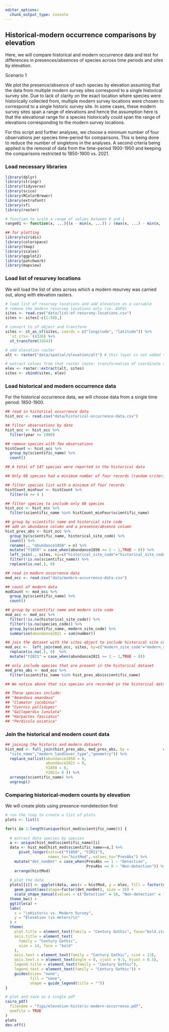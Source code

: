 ```yaml
---
editor_options: 
  chunk_output_type: console
---
```


## Historical-modern occurrence comparisons by elevation

Here, we will compare historical and modern occurrence data and test for differences in presences/absences of species across time periods and sites by elevation. 

Scenario 1  

We plot the presence/absence of each species by elevation assuming that the data from multiple modern survey sites correspond to a single historical survey site. Due to lack of clarity on the exact location where species were historically collected from, multiple modern survey locations were chosen to correspond to a single historic survey site. In some cases, these modern survey sites span a range of elevations and hence the assumption here is that the elevational range for a species historically could span the range of elevations corresponding to the modern survey locations.  

For this script and further analyses, we choose a minimum number of four observations per species time-period for comparisons. This is being done to reduce the number of singletons in the analyses. A second crteria being applied is the removal of data from the time-period 1900-1950 and keeping the comparisons restricted to 1850-1900 vs. 2021.  

### Load necessary libraries
```r
library(dplyr)
library(stringr)
library(tidyverse)
library(scico)
library(RColorBrewer)
library(extrafont)
library(sf)
library(raster)

# function to scale a range of values between 0 and 1
range01 <- function(x, ...){(x - min(x, ...)) / (max(x, ...) - min(x, ...))}

## for plotting
library(viridis)
library(colorspace)
library(tmap)
library(scales)
library(ggplot2)
library(patchwork)
library(mapview)
```

### Load list of resurvey locations

We will load the list of sites across which a modern resurvey was carried out, along with elevation rasters. 
```r
# load list of resurvey locations and add elevation as a variable
# remove the modern resurvey locations only (ie. ASFQ)
sites <- read.csv("data/list-of-resurvey-locations.csv")
sites <- sites[-c(1:50),]

# convert to sf object and transform
sites <- st_as_sf(sites, coords = c("longitude", "latitude")) %>%
  `st_crs<-`(4326) %>%
  st_transform(32643)

# add elevation raster
alt <- raster("data/spatial/elevation/alt") # this layer is not added to github as a result of its large size and can be downloaded from SRTM (Farr et al. (2007))

# extract values from that raster (note: transformation of coordinate system)
elev <- raster::extract(alt, sites)
sites <- cbind(sites, elev)
```

### Load historical and modern occurrence data

For the historical occurrence data, we will choose data from a single time period: 1850-1900. 
```r
## read in historical occurrence data
hist_occ <- read.csv("data/historical-occurrence-data.csv")

## filter observations by date
hist_occ <- hist_occ %>%
  filter(year <= 1900)

## remove species with few observations
histCount <- hist_occ %>%
  group_by(scientific_name) %>%
  count() 

## A total of 147 species were reported in the historical data

## Only 68 species had a minimum number of four records (random criteria being used for analyses)

## filter species list with a minimum of four records
histCount_minFour <- histCount %>%
  filter(n >= 4 )

## filter species to include only 68 species
hist_occ <- hist_occ %>%
  filter(scientific_name %in% histCount_minFour$scientific_name)

## group by scientific name and historical site code
## add an abundance column and a presence/absence column
hist_pres_abs <- hist_occ %>%
  group_by(scientific_name, historical_site_code) %>%
  count() %>%
  rename(., "abundance1850" = n) %>%
  mutate("Y1850" = case_when(abundance1850 >= 1 ~ 1,TRUE ~ 0)) %>%
  left_join(., sites, by=c("historical_site_code"="historical_site_code")) %>%
  filter(!is.na(scientific_name)) %>%
  replace(is.na(.), 0)

## read in modern occurrence data
mod_occ <- read.csv("data/modern-occurrence-data.csv")

## count of modern data
modCount <- mod_occ %>%
  group_by(scientific_name) %>%
  count() 

## group by scientific name and modern site code
mod_occ <- mod_occ %>%
  filter(!is.na(historical_site_code)) %>%
  filter(!is.na(species_code)) %>%
  group_by(scientific_name, modern_site_code) %>%
  summarise(abundance2021 = sum(number))

## join the dataset with the sites object to include historical site code
mod_occ <-  left_join(mod_occ, sites, by=c("modern_site_code"="modern_site_code")) %>% filter(!is.na(scientific_name)) %>%
  replace(is.na(.), 0)  %>%
  mutate("Y2021" = case_when(abundance2021 >= 1 ~ 1,TRUE ~ 0))

## only include species that are present in the historical dataset
mod_pres_abs <- mod_occ %>%
  filter(scientific_name %in% hist_pres_abs$scientific_name)

## We notice above that six species are recorded in the historical dataset, but are not present in the modern survey.

## These species include: 
## "Amandava amandava"    
## "Clamator jacobinus"   
## "Cyornis pallidipes"  
## "Galloperdix lunulata" 
## "Harpactes fasciatus"  
## "Perdicula asiatica" 
```

### Join the historical and modern count data
```r
## joining the historic and modern datasets
hist_mod <- full_join(hist_pres_abs, mod_pres_abs, by =               c("scientific_name","historical_site_code","modern_site_code","elev",
  "site_name","modern_landCover_type","geometry")) %>%
  replace_na(list(abundance1850 = 0, 
                  abundance2021 = 0,
                  Y1850 = 0,
                  Y2021= 0 )) %>%
  arrange(scientific_name) %>%
  ungroup()
```

### Comparing historical-modern counts by elevation

We will create plots using presence-nondetection first
```r
# run the loop to create a list of plots
plots <- list()

for(i in 1:length(unique(hist_mod$scientific_name))) {
  
  # extract data species by species
  a <- unique(hist_mod$scientific_name)[i]
  data <- hist_mod[hist_mod$scientific_name==a,] %>%
      pivot_longer(cols=c("Y1850", "Y2021"), 
                   names_to="histMod", values_to="PresAbs") %>%
    mutate("det_nonDet" = case_when(PresAbs == 1 ~ "Detection",
                                    PresAbs == 0 ~ "Non-detection")) %>%
    arrange(histMod)
  
  # plot the data
  plots[[i]] <- ggplot(data, aes(x = histMod, y = elev, fill = factor(det_nonDet))) +
    geom_point(aes(shape=factor(det_nonDet), size = 3)) +
    scale_shape_manual(values = c("Detection" = 16, "Non-detection" = 1), na.translate = F) +
  theme_bw() +
  ggtitle(a) +
  labs(
    x = "\nHistoric vs. Modern Survey",
    y = "Elevation (in meters)\n"
  ) +
  theme(
    plot.title = element_text(family = "Century Gothic", face="bold.italic"),
    axis.title = element_text(
      family = "Century Gothic",
      size = 14, face = "bold"
    ),
    axis.text = element_text(family = "Century Gothic", size = 13),
    axis.text.x = element_text(angle = 0, vjust = 0.5, hjust = 0.5), 
    legend.title = element_text(family = "Century Gothic"),
    legend.text = element_text(family = "Century Gothic")) + 
    guides(size= "none",
           fill = "none",
           shape = guide_legend(title = ""))
}

# plot and save as a single pdf
cairo_pdf(
  filename = "figs/elevation-historic-modern-occurrence.pdf",
  onefile = TRUE
)
plots
dev.off()
```
